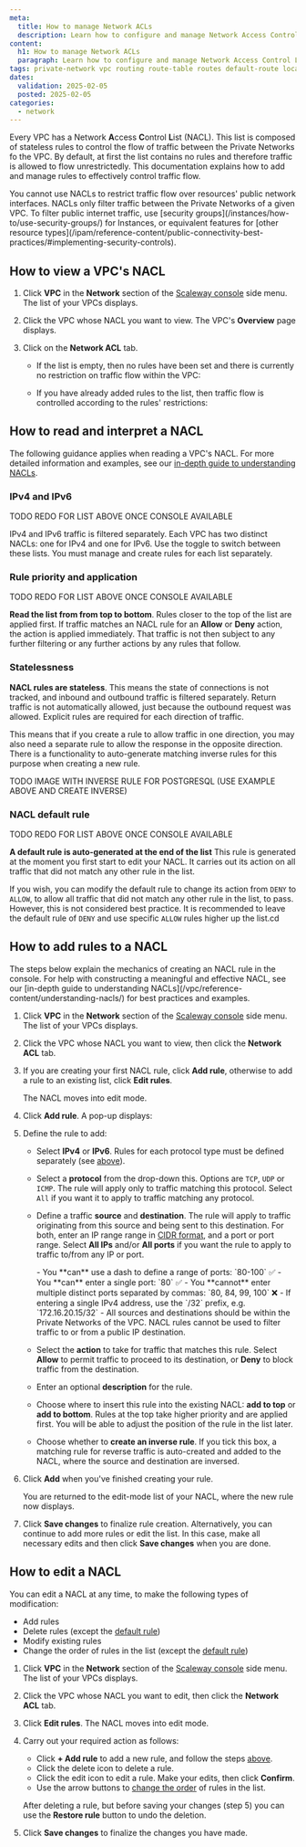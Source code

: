 ```yaml
---
meta:
  title: How to manage Network ACLs
  description: Learn how to configure and manage Network Access Control Lists (NACLs) for your Scaleway VPC, to control traffic flow between Private Networks with customizable rules.
content:
  h1: How to manage Network ACLs
  paragraph: Learn how to configure and manage Network Access Control Lists (NACLs) for your Scaleway VPC, to control traffic flow between Private Networks with customizable rules.
tags: private-network vpc routing route-table routes default-route local-route subnet
dates:
  validation: 2025-02-05
  posted: 2025-02-05
categories:
  - network
---
```


Every VPC has a Network **A**ccess **C**ontrol **L**ist (NACL). This list is composed of stateless rules to control the flow of traffic between the Private Networks fo the VPC. By default, at first the list contains no rules and therefore traffic is allowed to flow unrestrictedly. This documentation explains how to add and manage rules to effectively control traffic flow.

<Message type="tip">
You cannot use NACLs to restrict traffic flow over resources' public network interfaces. NACLs only filter traffic between the Private Networks of a given VPC. To filter public internet traffic, use [security groups](/instances/how-to/use-security-groups/) for Instances, or equivalent features for [other resource types](/ipam/reference-content/public-connectivity-best-practices/#implementing-security-controls).
</Message>

## How to view a VPC's NACL

1. Click **VPC** in the **Network** section of the [Scaleway console](https://console.scaleway.com/) side menu. The list of your VPCs displays.

2. Click the VPC whose NACL you want to view. The VPC's **Overview** page displays.

    <Lightbox src="scaleway-vpc-overview-nacl-highlight.webp" alt="A screenshot of the VPC Overview page in the Scaleway console highlights the Network ACL tab" />

3. Click on the **Network ACL** tab.

    - If the list is empty, then no rules have been set and there is currently no restriction on traffic flow within the VPC:

    <Lightbox src="scaleway-nacl-empty.webp" alt="A screenshot of the NACL tab in the Scaleway console shows the list has no rules." />

    - If you have already added rules to the list, then traffic flow is controlled according to the rules' restrictions:

    <Lightbox src="scaleway-nacl-screen.webp" alt="A screenshot of the NACL tab in the Scaleway console shows a list of rules." />

## How to read and interpret a NACL

The following guidance applies when reading a VPC's NACL. For more detailed information and examples, see our [in-depth guide to understanding NACLs](/vpc/reference-content/understanding-nacls/).

### IPv4 and IPv6 

TODO REDO FOR LIST ABOVE ONCE CONSOLE AVAILABLE
<Lightbox src="scaleway-nacl-list-ip.webp" alt="A screenshot of the NACL tab in the Scaleway console highlights the IPv4-IPv6 toggle" />

IPv4 and IPv6 traffic is filtered separately. Each VPC has two distinct NACLs: one for IPv4 and one for IPv6. Use the toggle to switch between these lists. You must manage and create rules for each list separately.

### Rule priority and application 

TODO REDO FOR LIST ABOVE ONCE CONSOLE AVAILABLE
<Lightbox src="scaleway-nacl-list-prio.webp" alt="A screenshot of the NACL tab in the Scaleway console indicates that the topmost rule in the list has the highest priority" />

**Read the list from from top to bottom**. Rules closer to the top of the list are applied first. If traffic matches an NACL rule for an **Allow** or **Deny** action, the action is applied immediately. That traffic is not then subject to any further filtering or any further actions by any rules that follow. 

### Statelessness

**NACL rules are stateless**. This means the state of connections is not tracked, and inbound and outbound traffic is filtered separately. Return traffic is not automatically allowed, just because the outbound request was allowed. Explicit rules are required for each direction of traffic.

This means that if you create a rule to allow traffic in one direction, you may also need a separate rule to allow the response in the opposite direction. There is a functionality to auto-generate matching inverse rules for this purpose when creating a new rule.

TODO IMAGE WITH INVERSE RULE FOR POSTGRESQL (USE EXAMPLE ABOVE AND CREATE INVERSE) 

### NACL default rule

<Lightbox src="scaleway-nacl-list-default.webp" alt="A screenshot of the NACL tab in the Scaleway console highlights the default rule at the bottom of the list" />
TODO REDO FOR LIST ABOVE ONCE CONSOLE AVAILABLE

**A default rule is auto-generated at the end of the list** This rule is generated at the moment you first start to edit your NACL. It carries out its action on all traffic that did not match any other rule in the list.

If you wish, you can modify the default rule to change its action from `DENY` to `ALLOW`, to allow all traffic that did not match any other rule in the list, to pass. However, this is not considered best practice. It is recommended to leave the default rule of `DENY` and use specific `ALLOW` rules higher up the list.cd 

## How to add rules to a NACL

<Message type="tip">
The steps below explain the mechanics of creating an NACL rule in the console. For help with constructing a meaningful and effective NACL, see our [in-depth guide to understanding NACLs](/vpc/reference-content/understanding-nacls/) for best practices and examples.
</Message>

1. Click **VPC** in the **Network** section of the [Scaleway console](https://console.scaleway.com/) side menu. The list of your VPCs displays.

2. Click the VPC whose NACL you want to view, then click the **Network ACL** tab.

3. If you are creating your first NACL rule, click **Add rule**, otherwise to add a rule to an existing list, click **Edit rules**.

    The NACL moves into edit mode.

4. Click **Add rule**. A pop-up displays:

    <Lightbox src="scaleway-nacl-add-rule.webp" alt="A screenshot of the Scaleway console shows the 'Add rule' dialog, which is explained in the steps below" />

5. Define the rule to add:

    - Select **IPv4** or **IPv6**. Rules for each protocol type must be defined separately (see [above](#how-to-read-and-interpret-a-vpcs-nacl)).

    - Select a **protocol** from the drop-down this. Options are `TCP`, `UDP` or `ICMP`. The rule will apply only to traffic matching this protocol. Select `All` if you want it to apply to traffic matching any protocol.

    - Define a traffic **source** and **destination**. The rule will apply to traffic originating from this source and being sent to this destination. For both, enter an IP range range in [CIDR format](/vpc/concepts/#cidr-block), and a port or port range. Select **All IPs** and/or **All ports** if you want the rule to apply to traffic to/from any IP or port.
    
        <Message type="tip">
        - You **can** use a dash to define a range of ports: `80-100` ✅
        - You **can** enter a single port: `80` ✅
        - You **cannot** enter multiple distinct ports separated by commas: `80, 84, 99, 100` ❌
        - If entering a single IPv4 address, use the `/32` prefix, e.g. `172.16.20.15/32`
        - All sources and destinations should be within the Private Networks of the VPC. NACL rules cannot be used to filter traffic to or from a public IP destination.
        </Message>
      
    - Select the **action** to take for traffic that matches this rule. Select **Allow** to permit traffic to proceed to its destination, or **Deny** to block traffic from the destination.

    - Enter an optional **description** for the rule.

    - Choose where to insert this rule into the existing NACL: **add to top** or **add to bottom**. Rules at the top take higher priority and are applied first. You will be able to adjust the position of the rule in the list later.

    - Choose whether to **create an inverse rule**. If you tick this box, a matching rule for reverse traffic is auto-created and added to the NACL, where the source and destination are inversed.

6. Click **Add** when you've finished creating your rule.

    You are returned to the edit-mode list of your NACL, where the new rule now displays.

7. Click **Save changes** to finalize rule creation. Alternatively, you can continue to add more rules or edit the list. In this case, make all necessary edits and then click **Save changes** when you are done.

## How to edit a NACL

You can edit a NACL at any time, to make the following types of modification:

- Add rules
- Delete rules (except the [default rule](#nacl-default-rule))
- Modify existing rules
- Change the order of rules in the list (except the [default rule](#nacl-default-rule))

1. Click **VPC** in the **Network** section of the [Scaleway console](https://console.scaleway.com/) side menu. The list of your VPCs displays.

2. Click the VPC whose NACL you want to edit, then click the **Network ACL** tab.

3. Click **Edit rules**. The NACL moves into edit mode.

4. Carry out your required action as follows:
    - Click **+ Add rule** to add a new rule, and follow the steps [above](#how-to-add-rules-to-a-nacl).
    - Click the delete icon <Icon name="delete" /> to delete a rule.
    - Click the edit icon <Icon name="edit" /> to edit a rule. Make your edits, then click **Confirm**.
    - Use the arrow buttons to [change the order](##rule-priority-and-application) of rules in the list.

    <Message type="tip">
    
    After deleting a rule, but before saving your changes (step 5) you can use the **Restore rule** button to undo the deletion.
    <Lightbox src="scaleway-nacl-restore.webp" alt="A screenshot from the Scaleway console shows the restore rule icon" />

    </Message>

5. Click **Save changes** to finalize the changes you have made.
  






 



